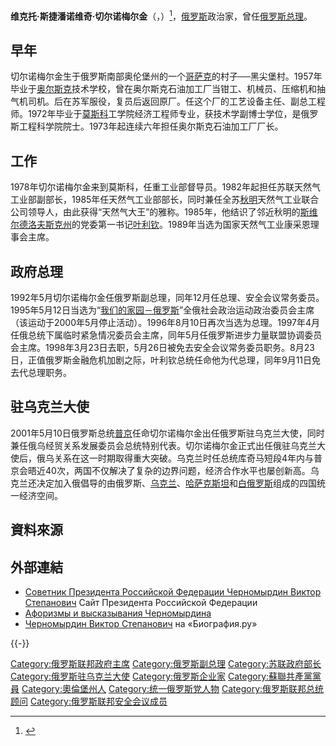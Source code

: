 {{NoteTA|G1=TO|G2=PP}}
{{Infobox_ President
| name= 维克托·斯捷潘诺维奇·切尔诺梅尔金
| original_name = {{lang|ru|Ви́ктор Степа́нович Черномы́рдин}}
| image= ЧЕРНОМЫРДИН Виктор Степанович.jpg
| nationality= {{RUS}}
| country= [[俄羅斯聯邦|俄羅斯]]
| order = 1
| office = 俄羅斯總理
| term_start=1992年12月14日
| term_end=1998年3月23日
| predecessor=[[叶戈尔·盖达尔|叶戈尔·盖达尔]]
| successor=[[鲍里斯·叶利钦|鲍里斯·叶利钦]]
| office2=[[俄羅斯聯邦|俄羅斯]][[俄羅斯總理|代總理]]
| term_start2=1998年8月23日 
| term_end2=1998年9月11日
| office3=[[苏联|苏联]][[天然气工业部长|天然气工业部长]]
| term_start3=1985年2月12日
| term_end3=1989年6月27日
| predecessor2=[[谢尔盖·基里延科|谢尔盖·基里延科]]
| successor2=[[叶夫根尼·普里马科夫|叶夫根尼·普里马科夫]]
| birth_date={{birth date|df=yes|1938|4|9}}
| birth_place= {{USSR}}[[俄罗斯|俄罗斯]][[奥伦堡州|奥伦堡州]]
| death_date={{death date and age|df=yes|2010|11|3|1938|4|9}}
| death_place={{RUS}}[[莫斯科|莫斯科]]
| resting_place = {{RUS}}[[莫斯科|莫斯科]][[新圣女公墓|新圣女公墓]]
|education= {{le|奥尔斯克技术学校|}}[[副博士学位|副博士学位]]
| spouse= Valentina Chernomyrdina
| party= [[苏联共产党|苏联共产党]]<br />[[我们的家是俄罗斯|我们的家是俄罗斯]]
|awards=
{{{!}} style="background: transparent"
{{!}} {{一级祖国功勋勋章}}
{{!}}}
{{{!}} style="background: transparent"
{{!}} {{二级祖国功勋勋章}}{{!!}} {{三级祖国功勋勋章}} {{!!}} {{四级祖国功勋勋章}}
{{!}}}
{{{!}} style="background: transparent"
{{!}} {{俄罗斯友谊勋章}} {{!!}} {{十月革命勋章}} {{!!}} {{劳动红旗勋章}}{{!!}} {{苏联荣誉勋章}}
{{!}}}
|signature      = Подпись Черномырдина В.С..png
}}

'''维克托·斯捷潘诺维奇·切尔诺梅尔金'''（{{lang-ru|'''Ви́ктор Степа́нович Черномы́рдин'''}}，{{bd|1938年|4月9日|catIdx=C切|2010年|11月3日}}）<ref name=NYT>{{cite news|url=http://www.nytimes.com/2010/11/04/world/europe/04chernomyrdin.html|title=Viktor Chernomyrdin, Ex-Russian Premier, Dies|author=Barry, Ellen and Schwirtz, Michael|date=2010-11-03|work=[[紐約時報|紐約時報]]|accessdate=2010-11-03|archive-date=2011-05-14|archive-url=https://web.archive.org/web/20110514045514/http://www.nytimes.com/2010/11/04/world/europe/04chernomyrdin.html|dead-url=no}}</ref>，[[俄罗斯|俄罗斯]]政治家，曾任[[俄罗斯总理|俄罗斯总理]]。

== 早年 ==
切尔诺梅尔金生于俄罗斯南部奥伦堡州的一个[[哥萨克|哥萨克]]的村子──黑尖堡村。1957年毕业于[[奥尔斯克|奥尔斯克]]技术学校，曾在奥尔斯克石油加工厂当钳工、机械员、压缩机和抽气机司机。后在苏军服役，复员后返回原厂。任这个厂的工艺设备主任、副总工程师。1972年毕业于[[莫斯科|莫斯科]]工学院经济工程师专业，获技术学副博士学位，是俄罗斯工程科学院院士。1973年起连续六年担任奥尔斯克石油加工厂厂长。

== 工作 ==
1978年切尔诺梅尔金来到莫斯科，任重工业部督导员。1982年起担任苏联天然气工业部副部长，1985年任天然气工业部部长，同时兼任全苏[[秋明|秋明]]天然气工业联合公司领导人，由此获得“天然气大王”的雅称。1985年，他结识了邻近秋明的[[斯维尔德洛夫斯克州|斯维尔德洛夫斯克州]]的党委第一书记[[叶利钦|叶利钦]]。1989年当选为国家天然气工业康采恩理事会主席。

== 政府总理 ==
1992年5月切尔诺梅尔金任俄罗斯副总理，同年12月任总理、安全会议常务委员。1995年5月12日当选为“[[我们的家园－俄罗斯|我们的家园－俄罗斯]]”全俄社会政治运动政治委员会主席（该运动于2000年5月停止活动）。1996年8月10日再次当选为总理。1997年4月任俄总统下属临时紧急情况委员会主席，同年5月任俄罗斯进步力量联盟协调委员会主席。1998年3月23日去职，5月26日被免去安全会议常务委员职务。8月23日，正值俄罗斯金融危机加剧之际，叶利钦总统任命他为代总理，同年9月11日免去代总理职务。

== 驻乌克兰大使 ==
2001年5月10日俄罗斯总统[[普京|普京]]任命切尔诺梅尔金出任俄罗斯驻乌克兰大使，同时兼任俄乌经贸关系发展委员会总统特别代表。切尔诺梅尔金正式出任俄驻乌克兰大使后，俄乌关系在这一时期取得重大突破。乌克兰时任总统库奇马短段4年内与普京会晤近40次，两国不仅解决了复杂的边界问题，经济合作水平也屡创新高。乌克兰还决定加入俄倡导的由俄罗斯、[[乌克兰|乌克兰]]、[[哈萨克斯坦|哈萨克斯坦]]和[[白俄罗斯|白俄罗斯]]组成的四国统一经济空间。

== 資料來源==
{{reflist|colwidth=30em}}

==外部連結==
{{Commons|Category:Viktor Chernomyrdin}}
* [https://web.archive.org/web/20090826223308/http://www.kremlin.ru/state_subj/217696.shtml Советник Президента Российской Федерации Черномырдин Виктор Степанович] Сайт Президента Российской Федерации {{ru}}
* [http://www.genialnee.net/authors/Viktor_Stepanovich_Chernomyrdin/ Афоризмы и высказывания Черномырдина] {{Wayback|url=http://www.genialnee.net/authors/Viktor_Stepanovich_Chernomyrdin/ |date=20101110000759 }} {{ru}}
* [http://www.biografija.ru/show_bio.aspx?id=134604 Черномырдин Виктор Степанович] {{Wayback|url=http://www.biografija.ru/show_bio.aspx?id=134604 |date=20110702130050 }} на «Биография.ру» {{ru}}
{{-}}
{{s-start}}
{{s-off}}
{{s-bef | before=[[葉戈爾·蓋達爾|葉戈爾·蓋達爾]]}}
{{s-ttl | title=[[俄罗斯总理|俄罗斯总理]] | years=1992年12月14日-1998年3月23日}}
{{s-aft | after=[[鮑裡斯·葉爾欽|鮑裡斯·葉爾欽]]}}
{{s-bef | before=[[謝爾蓋·基里延科|謝爾蓋·基里延科]] }}
{{s-ttl | title=[[俄罗斯总理|俄罗斯代總理]] | years=1998年8月23日-1998年9月11日}}
{{s-aft | after=[[葉夫根尼·普里馬科夫|葉夫根尼·普里馬科夫]]}}
{{end box}}
{{俄罗斯政府首脑}}
{{Authority control}}
{{DEFAULTSORT:Chernomyrdin, Viktor}}
[[Category:俄罗斯联邦政府主席|Category:俄罗斯联邦政府主席]]
[[Category:俄罗斯副总理|Category:俄罗斯副总理]]
[[Category:苏联政府部长|Category:苏联政府部长]]
[[Category:俄罗斯驻乌克兰大使|Category:俄罗斯驻乌克兰大使]]
[[Category:俄罗斯企业家|Category:俄罗斯企业家]]
[[Category:蘇聯共產黨黨員|Category:蘇聯共產黨黨員]]
[[Category:奧倫堡州人|Category:奧倫堡州人]]
[[Category:统一俄罗斯党人物|Category:统一俄罗斯党人物]]
[[Category:俄罗斯联邦总统顾问|Category:俄罗斯联邦总统顾问]]
[[Category:俄罗斯联邦安全会议成员|Category:俄罗斯联邦安全会议成员]]